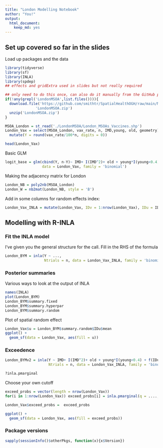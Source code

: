 ```yaml
---
title: "London Modelling Notebook"
author: "You!"
output:
  html_document: 
    keep_md: yes
---
```




## Set up covered so far in the slides
Load up packages and the data
```r
library(tidyverse)
library(sf)
library(INLA)
library(spdep)
## effects and gridExtra used in slides but not really required

## only need to do this once, can also do it manually from the GitHub page
if(!any(grepl('LondonMSOA',list.files()))){
  download.file('https://github.com/smithtr/SpatialHealthOGH/raw/main/Main_Session/Data/LondonMSOA.zip',
              'LondonMSOA.zip')
  unzip('LondonMSOA.zip')
}

MSOA_London = st_read('./LondonMSOA/London_MSOAs_Vaccines.shp')
London_Vax = select(MSOA_London, vax_rate, n, IMD,young, old, geometry)%>%
  mutate(Y = round(vax_rate/100*n, digits = 0))

head(London_Vax)

```

Basic GLM
```r
logit_base = glm(cbind(Y, n-Y)~ IMD+ I(IMD^2)+ old + young*I(young<0.4),
                 data = London_Vax, family = 'binomial')
```


Making the adjacency matrix for London
```r
London_NB = poly2nb(MSOA_London)
London_W = nb2mat(London_NB, style = 'B')
```


Add in some columns for random effects index:
```r
London_Vax_INLA = mutate(London_Vax, IDv = 1:nrow(London_Vax), IDu = IDv)
```


## Modelling with R-INLA
### Fit the INLA model

I've given you the general structure for the call. Fill in the RHS of the formula
```r
London_BYM = inla(Y ~ ..., 
                  Ntrials = n, data = London_Vax_INLA, family = 'binomial')
```

### Posterior summaries
Various ways to look at the output of INLA

```r
names(INLA)
plot(London_BYM)
London_BYM$summary.fixed
London_BYM$summary.hyperpar
London_BYM$summary.random
```

Plot of spatial random effect
```r
London_Vax$u = London_BYM$summary.random$IDu$mean
ggplot() + 
  geom_sf(data = London_Vax, aes(fill = u))
```

### Exceedence
```r
London_BYMv2 = inla(Y ~ IMD+ I(IMD^2)+ old + young*I(young<0.4) + f(IDu, model = "bym", graph = London_W),
                    Ntrials = n, data = London_Vax_INLA, family = 'binomial')

?inla.pmarginal
```

Choose your own cutoff
```r
exceed_probs = vector(length = nrow(London_Vax))
for(i in 1:nrow(London_Vax)) exceed_probs[i] = inla.pmarginal(q = ...., marginal = London_BYMv2$marginals.random$ID[[i]])

London_Vax$exceed_probs =  exceed_probs

ggplot() + 
  geom_sf(data = London_Vax, aes(fill = exceed_probs))

```



### Package versions
```r
sapply(sessionInfo()$otherPkgs, function(x){x$Version})
```


